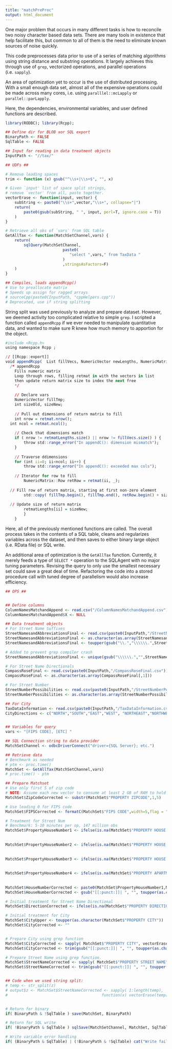 ```yaml
---
title: "matchPreProc"
output: html_document
---
```


One major problem that occurs in many different tasks is how to reconcile two noisy character based data sets. There are many tools in existence that help facilitate this, but common to all of them is the need to eliminate known sources of noise quickly.

This code preprocesses data prior to use of a series of matching algorithms using string distance and substring operations. It largely achieves this through use of ```grep```, vectorized operations, and parallel operations (i.e. ```sapply```).

An area of optimization yet to occur is the use of distributed processing. With a small enough data set, almost all of the expensive operations could be made across many cores, i.e. using ```paralllel::mcLapply``` or ```parallel::parLapply```. 

Here, the dependencies, environmental variables, and user defined functions are described.
```r
library(RODBC); library(Rcpp);

## Define dir for BLOB xor SQL export
BinaryPath <- FALSE
SqlTable <- FALSE

## Input for reading in data treatment objects
InputPath <- "//tax/"

## UDFs ##

# Remove leading spaces
trim <- function (x) gsub("^\\s+|\\s+$", "", x)

# Given `input' list of space split strings, 
# remove `vector' from all, paste together.
vectorErase <- function(input, vector) {
	subString <- paste0("\\s+",vector,"\\s+", collapse="|")  
	return( 
		paste0(gsub(subString, " ", input, perl=T, ignore.case = T)) 
	)
}

# Retrieve all obs of `vars' from SQL table
GetAllTax <- function(MatchSetChannel,vars) {
	return(
		sqlQuery(MatchSetChannel, 
						 paste0(
						 	"select ",vars," from TaxData "
						 )              
						 ,stringsAsFactors=F)
	)
}

## Compiles, loads appendRcpp()
# Use to preallocate matrix
# Speeds up assign for ragged arrays
# sourceCpp(paste0(InputPath, "cppHelpers.cpp"))
# Deprecated, use if string splitting
```


String split was used previously to analyze and prepare dataset. However, we deemed activity too complicated relative to simple ```grep```. I scripted a function called ```appendRcpp``` if we ever needed to manipulate quantitative data, and wanted to make sure R knew how much memory to apportion for the object.
```r
#include <Rcpp.h>
using namespace Rcpp ;

// [[Rcpp::export]]
void appendRcpp(  List fillVecs, NumericVector newLengths, NumericMatrix retmat, NumericVector retmatLengths ) {
  /* appendRcpp
	Fills numeric matrix
	Loop through rows, filling retmat in with the vectors in list
	then update return matrix size to index the next free
	*/
	
	// Declare vars
	NumericVector fillTmp;
	int sizeOld, sizeNew;
    
	// Pull out dimensions of return matrix to fill
	int nrow = retmat.nrow();
  int ncol = retmat.ncol();
    
	// Check that dimensions match
	if ( nrow != retmatLengths.size() || nrow != fillVecs.size() ) { 
        throw std::range_error("In appendC(): dimension mismatch");
    }
    
	// Traverse ddimensions
	for (int ii=0; ii<ncol; ii++) {
        throw std::range_error("In appendC(): exceeded max cols");
		
	// Iterator for row to fill
        NumericMatrix::Row retRow = retmat(ii, _);
	
  // Fill row of return matrix, starting at first non-zero element
        std::copy( fillTmp.begin(), fillTmp.end(), retRow.begin() + sizeOld );
  
  // Update size of return matrix
        retmatLengths[ii] = sizeNew;
		}
	}
```

Here, all of the previously mentioned functions are called. The overall process takes in the contents of a SQL table, cleans and regularizes variables across the dataset, and then saves to either binary large object (i.e. RData file) or SQL write. 

An additional area of optimization is the ```GetAllTax``` function. Currently, it merely feeds a type of ```SELECT *``` operation to the SQLAgent with no major tuning parameters. Revising the query to only use the smallest necessary set could save a great deal of time. Refactoring the code into a stored procedure call with tuned degree of parallelism would also increase efficiency.
```r
## OPS ##


## Define columns
ColumnNamesMatchandAppend <- read.csv("/ColumnNamesMatchandAppend.csv")
ColumnNamesMatchandAppend$X <- NULL

## Data treatment objects
# For Street Name Suffixes
StreetNamesandAbbreviationsFinal <- read.csv(paste0(InputPath,"/StreetNamesandAbbreviationsFinal.csv"))
StreetNamesandAbbreviationsFinal <- as.character(as.array(StreetNamesandAbbreviationsFinal[,1]))
StreetNamesandAbbreviationsFinal <- toupper(gsub("\\.","\\\\\\.",StreetNamesandAbbreviationsFinal))

# Added to prevent grep compiler crash
StreetNamesandAbbreviationsFinal <- unique(gsub("\\\\\\.","",StreetNamesandAbbreviationsFinal))

# For Street Name Directionals
CompassRoseFinal <- read.csv(paste0(InputPath,"/CompassRoseFinal.csv")) 
CompassRoseFinal <- as.character(as.array(CompassRoseFinal[,1]))

# For Street Number
StreetNumberPossibilities <- read.csv(paste0(InputPath,"/StreetNumberPossibilities.csv"))
StreetNumberPossibilities <- as.character(as.array(StreetNumberPossibilities[,1]))

## For City
TaxDataInformation <- read.csv(paste0(InputPath,"/TaxDataInformation.csv"))
CityDirections <- c("NORTH","SOUTH","EAST","WEST", "NORTHEAST","NORTHWEST","SOUTHEAST","SOUTHWEST")


## Variables for query
vars <- "[FIPS CODE], [ETC] "

## SQL Connection string to data provider
MatchSetChannel <- odbcDriverConnect("driver={SQL Server}; etc.")

## Retrieve data
# Benchmark as needed
# ptm <- proc.time()
MatchSet <- GetAllTax(MatchSetChannel,vars)
# proc.time() - ptm

## Prepare Matchset
# Use only first 5 of zip code
# NOTE: Assume each new vector to consume at least 2 GB of RAM to hold in env at peak
MatchSet$ZipCodeCorrected <- substr(MatchSet$"PROPERTY ZIPCODE",1,5)      

# Use leading 0 for FIPS code
MatchSet$FIPSCorrected <- formatC(MatchSet$"FIPS CODE",width=5,flag = "0")

# Treatment for Street Num
# Benchmark: 5-10 minutes per op, 147 million obs
MatchSet$PropertyHouseNumber1 <- ifelse(is.na(MatchSet$"PROPERTY HOUSE NUMBER PREFIX") | 
																					MatchSet$"PROPERTY HOUSE NUMBER PREFIX"==0 |
																					MatchSet$"PROPERTY HOUSE NUMBER PREFIX" == "","",MatchSet$"PROPERTY HOUSE NUMBER PREFIX")
MatchSet$PropertyHouseNumber2 <- ifelse(is.na(MatchSet$"PROPERTY HOUSE NUMBER") | 
																					MatchSet$"PROPERTY HOUSE NUMBER"==0 |
																					MatchSet$"PROPERTY HOUSE NUMBER" == "","",as.integer(MatchSet$"PROPERTY HOUSE NUMBER"))
MatchSet$PropertyHouseNumber3 <- ifelse(is.na(MatchSet$"PROPERTY HOUSE NUMBER SUFFIX") | 
																					MatchSet$"PROPERTY HOUSE NUMBER SUFFIX"==0 |
																					MatchSet$"PROPERTY HOUSE NUMBER SUFFIX"== "","",MatchSet$"PROPERTY HOUSE NUMBER SUFFIX")
MatchSet$PropertyHouseNumber4 <- ifelse(is.na(MatchSet$"PROPERTY APARTMENT UNIT NUMBER") | 
																					MatchSet$"PROPERTY APARTMENT UNIT NUMBER"==0 |
																					MatchSet$"PROPERTY APARTMENT UNIT NUMBER" == "","",MatchSet$"PROPERTY APARTMENT UNIT NUMBER")
MatchSet$HouseNumberCorrected <- paste0(MatchSet$PropertyHouseNumber1,MatchSet$PropertyHouseNumber2,MatchSet$PropertyHouseNumber3,MatchSet$PropertyHouseNumber4)
MatchSet$HouseNumberCorrected <- gsub("[[:punct:]]| ", "", toupper(as.character(MatchSet$HouseNumberCorrected)))

# Initial treatment for Street Name Directional
MatchSet$DirectionCorrected <- ifelse(is.na(MatchSet$"PROPERTY DIRECTION") | MatchSet$"PROPERTY DIRECTION"==0,"",MatchSet$"PROPERTY DIRECTION")

# Initial treatment for City
MatchSet$CityUpper <- toupper(as.character(MatchSet$"PROPERTY CITY"))
MatchSet$CityCorrected <- ""


# Prepare City using grep function
MatchSet$CityCorrected <- sapply( MatchSet$"PROPERTY CITY", vectorErase, CityDirections )
MatchSet$CityCorrected <- trim(gsub("[[:punct:]]| ", "", toupper(as.character(MatchSet$CityCorrected))))

# Prepare Street Name using grep function.
MatchSet$StreetNameCorrected <- sapply( MatchSet$"PROPERTY STREET NAME", vectorErase, StreetNamesandAbbreviationsFinal )
MatchSet$StreetNameCorrected <- trim(gsub("[[:punct:]]| ", "", toupper(as.character(MatchSet$StreetNameCorrected))))


## Code when we used string split:
# temp <- str_split(z)
# output$z <- MatchSet$StreetNameCorrected <- sapply( 1:length(temp), 
#                                         function(x) vectorErase(temp[[x]], StreetNamesandAbbreviationsFinal) )


# Return for binary
if( BinaryPath & !SqlTable ) save(MatchSet, BinaryPath)

# Return for SQL write
if( !BinaryPath & SqlTable ) sqlSave(MatchSetChannel, MatchSet, SqlTable)

# Write variable error handling
if( (BinaryPath & SqlTable) | (!BinaryPath & !SqlTable) cat("Write failed!\n Select either binary or SQL write.")
```
